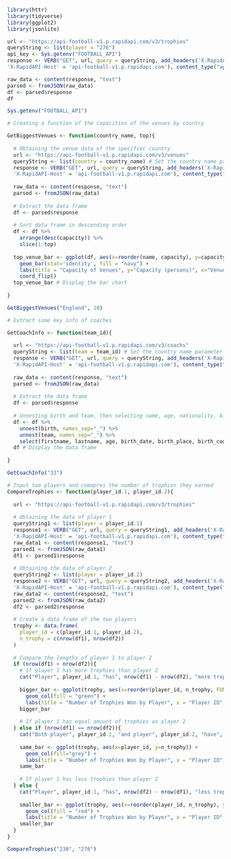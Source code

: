 ```r
library(httr)
library(tidyverse)
library(ggplot2)
library(jsonlite)
```

```r
url <- "https://api-football-v1.p.rapidapi.com/v3/trophies"
queryString <- list(player = "276") 
api_key <- Sys.getenv("FOOTBALL_API")
response <- VERB("GET", url, query = queryString, add_headers('X-RapidAPI-Key' = api_key, 
'X-RapidAPI-Host' = 'api-football-v1.p.rapidapi.com'), content_type("application/octet-stream"))

raw_data <- content(response, "text")
parsed <- fromJSON(raw_data)
df <- parsed$response
df
```
```r
Sys.getenv("FOOTBALL_API")
```



```r
# Creating a function of the capacities of the venues by country

GetBiggestVenues <- function(country_name, top){
  
  # Obtaining the venue data of the specifiec country
  url <- "https://api-football-v1.p.rapidapi.com/v3/venues"
  queryString <- list(country = country_name) # Set the country name parameter
  response <- VERB("GET", url, query = queryString, add_headers('X-RapidAPI-Key' = api_key, 
  'X-RapidAPI-Host' = 'api-football-v1.p.rapidapi.com'), content_type("application/octet-stream"))
  
  raw_data <- content(response, "text")
  parsed <- fromJSON(raw_data)
  
  # Extract the data frame
  df <- parsed$response
  
  # Sort data frame in descending order
  df <- df %>% 
    arrange(desc(capacity)) %>% 
    slice(1:top)
  
  top_venue_bar <- ggplot(df, aes(x=reorder(name, capacity), y=capacity)) +
    geom_bar(stat='identity', fill = "navy") +
    labs(title = "Capacity of Venues", y="Capacity (persons)", x="Venue Names") +
    coord_flip()
  top_venue_bar # Display the bar chart 
  
}

GetBiggestVenues("England", 10)
```


```r
# Extract some key info of coaches

GetCoachInfo <- function(team_id){
  
  url <- "https://api-football-v1.p.rapidapi.com/v3/coachs"
  queryString <- list(team = team_id) # Set the country name parameter
  response <- VERB("GET", url, query = queryString, add_headers('X-RapidAPI-Key' = api_key, 
  'X-RapidAPI-Host' = 'api-football-v1.p.rapidapi.com'), content_type("application/octet-stream"))
  
  raw_data <- content(response, "text")
  parsed <- fromJSON(raw_data)
  
  # Extract the data frame
  df <- parsed$response
  
  # Unnesting birth and team, then selecting name, age, nationality, birth info and team names
  df <- df %>% 
    unnest(birth, names_sep="_") %>% 
    unnest(team, names_sep="_") %>% 
    select(firstname, lastname, age, birth_date, birth_place, birth_country, nationality, team_name)
  df # Display the data frame
    
}

GetCoachInfo("33")
```

```r
# Input two players and comapres the number of trophies they earned
CompareTrophies <- function(player_id.1, player_id.2){
  
  url <- "https://api-football-v1.p.rapidapi.com/v3/trophies"
  
  # Obtaining the data of player 1
  queryString1 <- list(player = player_id.1) 
  response1 <- VERB("GET", url, query = queryString1, add_headers('X-RapidAPI-Key' = api_key, 
  'X-RapidAPI-Host' = 'api-football-v1.p.rapidapi.com'), content_type("application/octet-stream"))
  raw_data1 <- content(response1, "text")
  parsed1 <- fromJSON(raw_data1)
  df1 <- parsed1$response
  
  # Obtaining the data of player 2
  queryString2 <- list(player = player_id.2) 
  response2 <- VERB("GET", url, query = queryString2, add_headers('X-RapidAPI-Key' = api_key, 
  'X-RapidAPI-Host' = 'api-football-v1.p.rapidapi.com'), content_type("application/octet-stream"))
  raw_data2 <- content(response2, "text")
  parsed2 <- fromJSON(raw_data2)
  df2 <- parsed2$response
  
  # Create a data frame of the two players
  trophy <- data.frame(
    player_id = c(player_id.1, player_id.2), 
    n_trophy = c(nrow(df1), nrow(df2))
  )
  
  # Compare the lengths of player 1 to player 2
  if (nrow(df1) > nrow(df2)){
    # If player 1 has more trophies than player 2
    cat("Player", player_id.1, "has", nrow(df1) - nrow(df2), "more trophies than player", player_id.2)
    
    bigger_bar <- ggplot(trophy, aes(x=reorder(player_id, n_trophy, FUN = desc), y=n_trophy)) +
      geom_col(fill = "green") +
      labs(title = "Number of Trophies Won by Player", x = "Player ID", y = "Number of Trophies")
    bigger_bar
    
    # If player 1 has equal amount of trophies as player 2
  } else if (nrow(df1) == nrow(df2)){
    cat("Both player", player_id.1, "and player", player_id.2, "have", nrow(df1), "trophies")
    
    same_bar <- ggplot(trophy, aes(x=player_id, y=n_trophy)) + 
      geom_col(fill="grey") +
      labs(title = "Number of Trophies Won by Player", x = "Player ID", y = "Number of Trophies")
    same_bar
    
    # If player 1 has less trophies than player 2
  } else {
    cat("Player", player_id.1, "has", nrow(df2) - nrow(df1), "less trophies than player", player_id.2)
    
    smaller_bar <- ggplot(trophy, aes(x=reorder(player_id, n_trophy), y=n_trophy)) +
      geom_col(fill = "red") + 
      labs(title = "Number of Trophies Won by Player", x = "Player ID", y = "Number of Trophies")
    smaller_bar
  }
}

CompareTrophies("230", "276")
```


